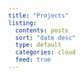 ```yaml
---
title: "Projects"
listing:
  contents: posts
  sort: "date desc"
  type: default
  categories: cloud
  feed: true
---
```

